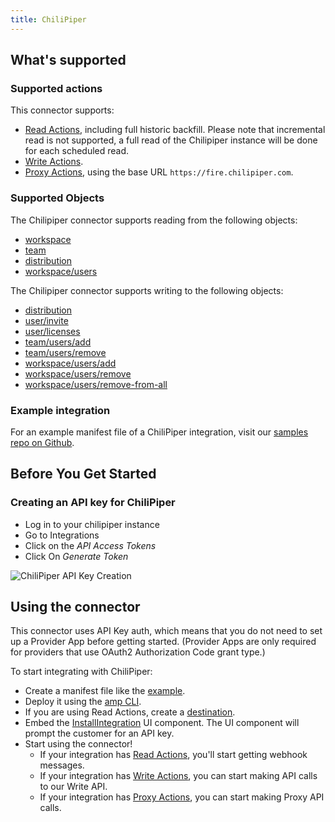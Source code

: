 ```yaml
---
title: ChiliPiper
---
```

## What's supported

### Supported actions

This connector supports:
- [Read Actions](/read-actions), including full historic backfill. Please note that incremental read is not supported, a full read of the Chilipiper instance will be done for each scheduled read.
- [Write Actions](/write-actions).
- [Proxy Actions](/proxy-actions), using the base URL `https://fire.chilipiper.com`.

### Supported Objects
The Chilipiper connector supports reading from the following objects:

- [workspace](https://fire.chilipiper.com/api/fire-edge/public/org/docs/index.html#operation/Read%20all%20workspaces)
- [team](https://fire.chilipiper.com/api/fire-edge/public/org/docs/index.html#operation/Read%20all%20teams)
- [distribution](https://fire.chilipiper.com/api/fire-edge/public/org/docs/index.html#operation/List%20all%20distributions)
- [workspace/users](https://fire.chilipiper.com/api/fire-edge/public/org/docs/index.html#operation/Read%20all%20users%20(or%20in%20a%20workspace))

The Chilipiper connector supports writing to the following objects:

- [distribution](https://fire.chilipiper.com/api/fire-edge/public/org/docs/index.html#operation/Update%20distribution%20and%20publish%20it)
- [user/invite](https://fire.chilipiper.com/api/fire-edge/public/org/docs/index.html#operation/Invites%20new%20user%20to%20the%20organization)
- [user/licenses](https://fire.chilipiper.com/api/fire-edge/public/org/docs/index.html#operation/Updates%20licenses%20for%20users)
- [team/users/add](https://fire.chilipiper.com/api/fire-edge/public/org/docs/index.html#operation/Add%20users%20to%20a%20team)
- [team/users/remove](https://fire.chilipiper.com/api/fire-edge/public/org/docs/index.html#operation/Remove%20users%20from%20a%20team)
- [workspace/users/add](https://fire.chilipiper.com/api/fire-edge/public/org/docs/index.html#operation/Add%20users%20to%20a%20workspace)
- [workspace/users/remove](https://fire.chilipiper.com/api/fire-edge/public/org/docs/index.html#operation/Remove%20users%20from%20a%20workspace)
- [workspace/users/remove-from-all](https://fire.chilipiper.com/api/fire-edge/public/org/docs/index.html#operation/Remove%20users%20from%20all%20workspaces)


### Example integration

For an example manifest file of a ChiliPiper integration, visit our [samples repo on Github](https://github.com/amp-labs/samples/blob/main/chilipiper/amp.yaml).

## Before You Get Started

### Creating an API key for ChiliPiper

- Log in to your chilipiper instance
- Go to Integrations
- Click on the *API Access Tokens*
- Click On *Generate Token*

![ChiliPiper API Key Creation](/images/provider-guides/chilipiper.gif)


## Using the connector

This connector uses API Key auth, which means that you do not need to set up a Provider App before getting started. (Provider Apps are only required for providers that use OAuth2 Authorization Code grant type.)

To start integrating with ChiliPiper:
- Create a manifest file like the [example](https://github.com/amp-labs/samples/blob/main/chilipiper/amp.yaml).
- Deploy it using the [amp CLI](/cli/overview).
- If you are using Read Actions, create a [destination](/destinations).
- Embed the [InstallIntegration](/embeddable-ui-components#install-integration) UI component. The UI component will prompt the customer for an API key.
- Start using the connector!
  - If your integration has [Read Actions](/read-actions), you'll start getting webhook messages.
  - If your integration has [Write Actions](/write-actions), you can start making API calls to our Write API.
  - If your integration has [Proxy Actions](/proxy-actions), you can start making Proxy API calls.